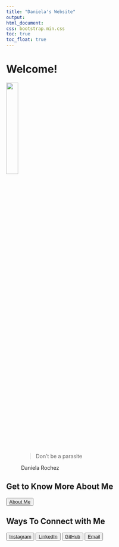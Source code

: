 ```yaml
---
title: "Daniela's Website"
output: 
html_document:
css: bootstrap.min.css
toc: true
toc_float: true
---
```



<h1>Welcome!</h1>

<img src="IMG_7914-removebg-preview.png" style="width:25%">

<figure>
  <blockquote class="blockquote">
    <p class="mb-0">Don't be a parasite</p>
  
  </blockquote>
  <figcaption class="blockquote-footer">
    Daniela Rochez
  </figcaption>
</figure>

<h2>Get to Know More About Me</h2>

<div class="d-grid gap-2">
  <button class="btn btn-lg btn-primary" type="button">[About Me](about-me.html)</button></div>
  
<h2>Ways To Connect with Me</h2>

<button type="button" class="btn btn-link">[Instagram](https://www.instagram.com/danilovespublichealth/)</button>
<button type="button" class="btn btn-link">[LinkedIn](https://www.linkedin.com/in/daniela-rochez-36621115b/)</button>
<button type="button" class="btn btn-link">[GitHub](https://github.com/dr3168)</button>

<button type="button" class="btn btn-link">[Email](form.html)</button>